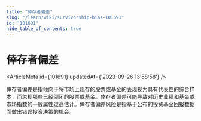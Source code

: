 ```yaml
---
title: "倖存者偏差"
slug: "/learn/wiki/survivorship-bias-101691"
id: "101691"
hide_table_of_contents: true
---
```



# 倖存者偏差

<ArticleMeta id={101691} updatedAt={'2023-09-26 13:58:58'} />
<div className='border-solid border-b border-t-0 my-4 border-[var(--ifm-color-gray-300)]' />

倖存者偏差是指倾向于将市场上现存的股票或基金的表现视为具有代表性的综合样本，而忽视那些已经倒闭的股票或基金。倖存者偏差可能导致对历史业绩和基金或市场指数的一般属性过高估计。倖存者偏差风险是指基于公布的投资基金回报数据而做出错误投资决策的机会。
